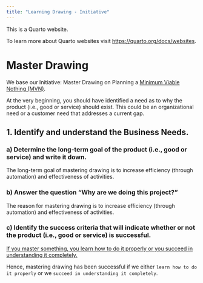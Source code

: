```yaml
---
title: "Learning Drawing - Initiative"
---
```


This is a Quarto website.

To learn more about Quarto websites visit <https://quarto.org/docs/websites>.

# Master Drawing

We base our Initiative: Master Drawing on Planning a [Minimum Viable Nothing (MVN)](https://github.com/vanHeemstraSystems/minimum-viable-nothing).

At the very beginning, you should have identified a need as to why the product (i.e., good or service) should exist. This could be an organizational need or a customer need that addresses a current gap.

## 1. Identify and understand the **Business Needs**.

### a) Determine the **long-term goal** of the product (i.e., good or service) and write it down.

The long-term goal of mastering drawing is to increase efficiency (through automation) and effectiveness of activities.

### b) Answer the question "**Why are we doing this project?**"

The reason for mastering drawing is to increase efficiency (through automation) and effectiveness of activities.

### c) Identify the **success criteria** that will indicate whether or not the product (i.e., good or service) is successful.

[If you master something, you learn how to do it properly or you succeed in understanding it completely.](https://www.collinsdictionary.com/dictionary/english/master-a-subject#:~:text=If%20you%20master%20something%2C%20you,succeed%20in%20understanding%20it%20completely.) 

Hence, mastering drawing has been successful if we either ```learn how to do it properly``` or we ```succeed in understanding it completely```.
